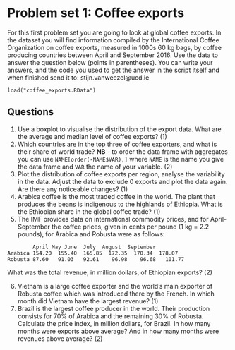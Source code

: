 # Problem set 1: Coffee exports
For this first problem set you are going to look at global coffee exports. 
In the dataset you will find information compiled by the International Coffee Organization on coffee exports, measured in 1000s 60 kg bags, by coffee producing countries between April and September 2016. 
Use the data to answer the question below (points in parentheses). 
You can write your answers, and the code you used to get the answer in the script itself and when finished send it to: stijn.vanweezel@ucd.ie

```
load("coffee_exports.RData")  
```

## Questions

1. Use a boxplot to visualise the distribution of the export data. What are the average and median level of coffee exports? (1)
2. Which countries are in the top three of coffee exporters, and what is their  share of world trade? **NB** - to order the data frame with aggregates you can use 
 `NAME[order(-NAME$VAR),]` where `NAME` is the name you give the data frame and `VAR` the name of your variable. (2)
3. Plot the distribution of coffee exports per region, analyse the variability in the data. Adjust the data to exclude 0 exports and plot the data again. Are there any noticeable changes? (1)
4. Arabica coffee is the most traded coffee in the world. The plant that produces the beans is indigenous to the highlands of Ethiopia.  What is the Ethiopian share in the global coffee trade? (1)
5. The IMF provides data on international commodity prices, and for April-September the coffee prices, given in cents per pound  (1 kg = 2.2 pounds), for Arabica and Robusta were as follows:
 ```
         April May June  July  August  September
Arabica 154.20  155.40  165.85  172.35  170.34  178.07
Robusta 87.60   91.03   92.61    96.98    96.68   101.77
```

What was the total revenue, in million dollars, of Ethiopian exports? (2)

6. Vietnam is a large coffee exporter and the world's main exporter of Robusta coffee which was introduced there by the French. In which month did Vietnam have the largest revenue? (1)
7. Brazil is the largest coffee producer in the world. Their production consists for 70% of Arabica and the remaining 30% of Robusta. Calculate the price index, in million dollars, for Brazil. In how many months were exports above average? And in how many months were revenues above average? (2)